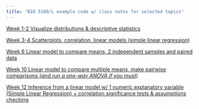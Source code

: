 ```yaml
---
title: "BIO 5100/L example code w/ class notes for selected topics"
---
```


[Week 1-2 Visualize distributions & descriptive statistics](https://claisselab.github.io/BIO_5100/Distributions.html) 

[Week 3-4 Scatterplots, correlation, linear models (simple linear regression)](https://claisselab.github.io/BIO_5100/Scatterplots_cor_lm_regression.html)

[Week 6 Linear model to compare means, 2 independent samples and paired data](https://claisselab.github.io/BIO_5100/Compare_means_independent_paried_samples.html)

[Week 10 Linear model to compare multiple means, make pairwise comparisons (*and run a one-way ANOVA if you must*)](https://claisselab.github.io/BIO_5100/Compare_multiple_means.html)

[Week 12 Inference from a linear model w/ 1 numeric explanatory variable (Simple Linear Regression) + correlation significance tests & assumptions checking](https://claisselab.github.io/BIO_5100/Correlation_Regression_Inference.html)
